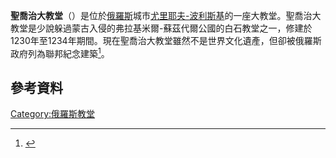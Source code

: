 '''聖喬治大教堂'''（{{lang-ru|Георгиевский собор}}）是位於[[俄羅斯|俄羅斯]]城市[[尤里耶夫-波利斯基|尤里耶夫-波利斯基]]的一座大教堂。聖喬治大教堂是少說躲過蒙古入侵的弗拉基米爾-蘇茲代爾公國的白石教堂之一，修建於1230年至1234年期間。現在聖喬治大教堂雖然不是世界文化遺產，但卻被俄羅斯政府列為聯邦紀念建築<ref>{{cite web|url=http://kulturnoe-nasledie.ru/monuments.php?id=3310181000|script-title=ru:Собор Георгиевский (Георгиевский собор и земляные валы городища)|publisher=Ministry of Culture of Russian Federation|language=ru|accessdate=16 September 2011|deadurl=yes|archiveurl=https://web.archive.org/web/20120324150506/http://kulturnoe-nasledie.ru/monuments.php?id=3310181000|archivedate=2012年3月24日}}</ref>。
==參考資料==
{{reflist}}
{{commons category|Saint George Church (Yuryev-Polsky)}}
[[Category:俄羅斯教堂|Category:俄羅斯教堂]]